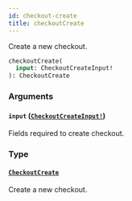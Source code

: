```yaml
---
id: checkout-create
title: checkoutCreate
---
```


Create a new checkout.

```graphql
checkoutCreate(
  input: CheckoutCreateInput!
): CheckoutCreate

```

### Arguments

#### `input` ([`CheckoutCreateInput!`](/docs/developer/api-reference/inputs/checkout-create-input))

Fields required to create checkout.

### Type

#### [`CheckoutCreate`](/docs/developer/api-reference/objects/checkout-create)

Create a new checkout.
